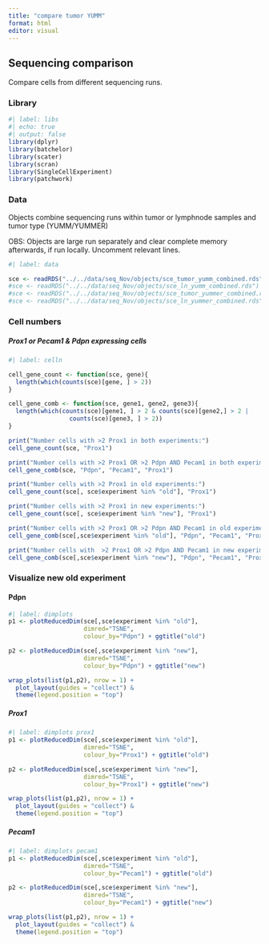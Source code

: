 ```yaml
---
title: "compare tumor YUMM"
format: html
editor: visual
---
```


## Sequencing comparison

Compare cells from different sequencing runs.

### Library

```r
#| label: libs
#| echo: true
#| output: false
library(dplyr)
library(batchelor)
library(scater)
library(scran)
library(SingleCellExperiment)
library(patchwork)
```

### Data

Objects combine sequencing runs within tumor or lymphnode samples and tumor type (YUMM/YUMMER)

OBS: Objects are large run separately and clear complete memory afterwards, if run locally. Uncomment relevant lines.

```r
#| label: data

sce <- readRDS("../../data/seq_Nov/objects/sce_tumor_yumm_combined.rds")
#sce <- readRDS("../../data/seq_Nov/objects/sce_ln_yumm_combined.rds")
#sce <- readRDS("../../data/seq_Nov/objects/sce_tumor_yummer_combined.rds")
#sce <- readRDS("../../data/seq_Nov/objects/sce_ln_yummer_combined.rds")


```

### Cell numbers

##### Prox1 or Pecam1 & Pdpn expressing cells

```r
#| label: celln

cell_gene_count <- function(sce, gene){
  length(which(counts(sce)[gene, ] > 2))
}

cell_gene_comb <- function(sce, gene1, gene2, gene3){
  length(which(counts(sce)[gene1, ] > 2 & counts(sce)[gene2,] > 2 | 
                 counts(sce)[gene3, ] > 2))
}

print("Number cells with >2 Prox1 in both experiments:")
cell_gene_count(sce, "Prox1")

print("Number cells with >2 Prox1 OR >2 Pdpn AND Pecam1 in both experiments:")
cell_gene_comb(sce, "Pdpn", "Pecam1", "Prox1")

print("Number cells with >2 Prox1 in old experiments:")
cell_gene_count(sce[, sce$experiment %in% "old"], "Prox1")

print("Number cells with >2 Prox1 in new experiments:")
cell_gene_count(sce[, sce$experiment %in% "new"], "Prox1")

print("Number cells with >2 Prox1 OR >2 Pdpn AND Pecam1 in old experiment:")
cell_gene_comb(sce[,sce$experiment %in% "old"], "Pdpn", "Pecam1", "Prox1")

print("Number cells with  >2 Prox1 OR >2 Pdpn AND Pecam1 in new experiment:")
cell_gene_comb(sce[,sce$experiment %in% "new"], "Pdpn", "Pecam1", "Prox1")


```

### Visualize new old experiment

#### Pdpn

```r
#| label: dimplots
p1 <- plotReducedDim(sce[,sce$experiment %in% "old"], 
                     dimred="TSNE", 
                     colour_by="Pdpn") + ggtitle("old")

p2 <- plotReducedDim(sce[,sce$experiment %in% "new"], 
                     dimred="TSNE", 
                     colour_by="Pdpn") + ggtitle("new")

wrap_plots(list(p1,p2), nrow = 1) + 
  plot_layout(guides = "collect") &
  theme(legend.position = "top")

```

##### Prox1

```r
#| label: dimplots prox1
p1 <- plotReducedDim(sce[,sce$experiment %in% "old"], 
                     dimred="TSNE", 
                     colour_by="Prox1") + ggtitle("old")

p2 <- plotReducedDim(sce[,sce$experiment %in% "new"], 
                     dimred="TSNE", 
                     colour_by="Prox1") + ggtitle("new")

wrap_plots(list(p1,p2), nrow = 1) + 
  plot_layout(guides = "collect") &
  theme(legend.position = "top")
```

##### Pecam1

```r
#| label: dimplots pecam1
p1 <- plotReducedDim(sce[,sce$experiment %in% "old"], 
                     dimred="TSNE", 
                     colour_by="Pecam1") + ggtitle("old")

p2 <- plotReducedDim(sce[,sce$experiment %in% "new"], 
                     dimred="TSNE", 
                     colour_by="Pecam1") + ggtitle("new")

wrap_plots(list(p1,p2), nrow = 1) + 
  plot_layout(guides = "collect") &
  theme(legend.position = "top")
```
